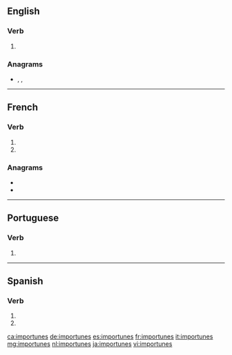 {{also|importunés}}
==English==

===Verb===
{{head|en|verb form}}

# {{en-third-person singular of|importune}}

===Anagrams===
* {{l|en|mouse print}}, {{l|en|mouseprint}}, {{l|en|resumption}}

----

==French==

===Verb===
{{fr-verb-form}}

# {{inflection of|importuner||2|s|pres|indc|lang=fr}}
# {{inflection of|importuner||2|s|pres|subj|lang=fr}}

===Anagrams===
* {{l|fr|imputerons}}
* {{l|fr|permutions}}

----

==Portuguese==

===Verb===
{{pt-verb-form}}

# {{pt-verb-form-of|importunar}}

----

==Spanish==

===Verb===
{{head|es|verb form}}

# {{es-verb form of|ending=ar|mood=imperative|sense=negative|pers=2|formal=no|number=singular|importunar}}
# {{es-verb form of|ending=ar|mood=subjunctive|tense=present|pers=2|formal=no|number=singular|importunar}}

[[ca:importunes]]
[[de:importunes]]
[[es:importunes]]
[[fr:importunes]]
[[it:importunes]]
[[mg:importunes]]
[[nl:importunes]]
[[ja:importunes]]
[[vi:importunes]]